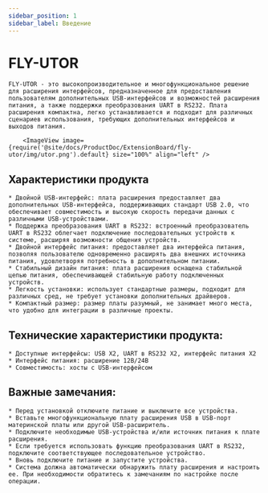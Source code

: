 ```yaml
---
sidebar_position: 1
sidebar_label: Введение
---
```



# FLY-UTOR

    FLY-UTOR - это высокопроизводительное и многофункциональное решение для расширения интерфейсов, предназначенное для предоставления пользователям дополнительных USB-интерфейсов и возможностей расширения питания, а также поддержки преобразования UART в RS232. Плата расширения компактна, легко устанавливается и подходит для различных сценариев использования, требующих дополнительных интерфейсов и выходов питания.

        <ImageView image={require('@site/docs/ProductDoc/ExtensionBoard/fly-utor/img/utor.png').default} size="100%" align="left" />


## Характеристики продукта

    * Двойной USB-интерфейс: плата расширения предоставляет два дополнительных USB-интерфейса, поддерживающих стандарт USB 2.0, что обеспечивает совместимость и высокую скорость передачи данных с различными USB-устройствами.
    * Поддержка преобразования UART в RS232: встроенный преобразователь UART в RS232 облегчает подключение последовательных устройств к системе, расширяя возможности общения устройств.
    * Двойной интерфейс питания: предоставляет два интерфейса питания, позволяя пользователю одновременно расширять два внешних источника питания, удовлетворяя потребность в дополнительном питании.
    * Стабильный дизайн питания: плата расширения оснащена стабильной цепью питания, обеспечивающей стабильную работу подключенных устройств.
    * Легкость установки: использует стандартные размеры, подходит для различных сред, не требует установки дополнительных драйверов.
    * Компактный размер: размер платы разумный, не занимает много места, что удобно для интеграции в различные проекты.

## Технические характеристики продукта:

    * Доступные интерфейсы: USB X2, UART в RS232 X2, интерфейс питания X2
    * Интерфейс питания: расширение 12В/24В
    * Совместимость: хосты с USB-интерфейсом

## Важные замечания:

    * Перед установкой отключите питание и выключите все устройства.
    * Вставьте многофункциональную плату расширения USB в USB-порт материнской платы или другой USB-расширитель.
    * Подключите необходимые USB-устройства и/или источник питания к плате расширения.
    * Если требуется использовать функцию преобразования UART в RS232, подключите соответствующее последовательное устройство.
    * Вновь подключите питание и запустите устройства.
    * Система должна автоматически обнаружить плату расширения и настроить ее. При необходимости обратитесь к замечаниям по настройке после операции.